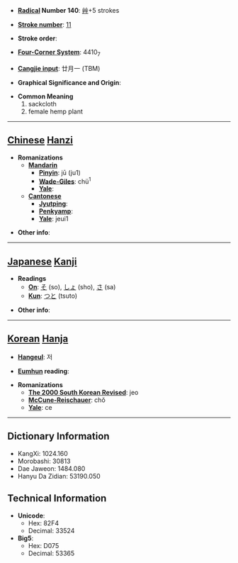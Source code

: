* '''[[Wiktionary:Chinese radical index| Radical]] Number 140''': [[Wiktionary:Chinese radical index 艸|艸]]+5 strokes

* '''[[Wiktionary:Chinese total strokes index|Stroke number]]''': [[Wiktionary:Chinese total strokes index 11|11]]

* '''Stroke order''': 

* '''[[Wiktionary:Chinese four corner index|Four-Corner System]]''': 4410<sub>7</sub>

* '''[[Wiktionary:Chinese Cangjie index|Cangjie input]]''': 廿月一 (TBM)

* '''Graphical Significance and Origin''': 

* '''Common Meaning'''
*#sackcloth
*# female hemp plant


----

== [[Chinese]] [[Hanzi]] ==

* '''Romanizations'''
** '''[[Mandarin]]'''
*** '''[[Pinyin]]''': jū (ju1)
*** '''[[Wade-Giles]]''': chü<sup>1</sup>
*** '''[[Yale]]''': 
** '''[[Cantonese]]'''
*** '''[[Jyutping]]''':
*** '''[[Penkyamp]]''': 
*** '''[[Yale]]''': jeui1

* '''Other info''': 

----

== [[Japanese]] [[Kanji]] ==

* '''Readings'''
** '''[[On]]''': [[そ]] (so), [[しょ]] (sho), [[さ]] (sa)
** '''[[Kun]]''': [[つと]] (tsuto)

* '''Other info''':  

----

== [[Korean]] [[Hanja]] ==

* '''[[Hangeul]]''': 저

* '''[[Eumhun]] reading''': 

* '''Romanizations'''
** '''[[The 2000 South Korean Revised Romanization|The 2000 South Korean Revised]]''': jeo
** '''[[McCune-Reischauer]]''': chŏ
** '''[[Yale]]''': ce

----

== Dictionary Information ==

* KangXi: 1024.160
* Morobashi: 30813
* Dae Jaweon: 1484.080
* Hanyu Da Zidian: 53190.050

== Technical Information ==

* '''Unicode''':
** Hex: 82F4
** Decimal: 33524
* '''Big5''':
** Hex: D075
** Decimal: 53365